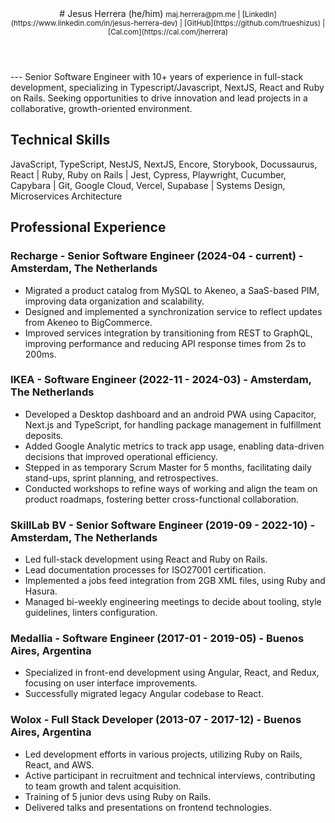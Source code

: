 <header className="flex justify-between">
# Jesus Herrera (he/him) 

<small className="text-xs">
maj.herrera@pm.me | [LinkedIn](https://www.linkedin.com/in/jesus-herrera-dev) | [GitHub](https://github.com/trueshizus) | [Cal.com](https://cal.com/jherrera)
</small>
</header>
---
Senior Software Engineer with 10+ years of experience in full-stack development, specializing in Typescript/Javascript, NextJS, React and Ruby on Rails. Seeking opportunities to drive innovation and lead projects in a collaborative, growth-oriented environment.

## Technical Skills
 JavaScript, TypeScript, NestJS, NextJS, Encore, Storybook, Docussaurus, React | Ruby, Ruby on Rails | Jest, Cypress, Playwright, Cucumber, Capybara | Git, Google Cloud, Vercel, Supabase | Systems Design, Microservices Architecture

## Professional Experience

### Recharge - Senior Software Engineer (2024-04 - current) - Amsterdam, The Netherlands
- Migrated a product catalog from MySQL to Akeneo, a SaaS-based PIM, improving data organization and scalability.
- Designed and implemented a synchronization service to reflect updates from Akeneo to BigCommerce.
- Improved services integration by transitioning from REST to GraphQL, improving performance and reducing API response times from 2s to 200ms.

### IKEA - Software Engineer (2022-11 - 2024-03) - Amsterdam, The Netherlands
- Developed a Desktop dashboard and an android PWA using Capacitor, Next.js and TypeScript, for handling package management in fulfillment deposits.
- Added Google Analytic metrics to track app usage, enabling data-driven decisions that improved operational efficiency.
- Stepped in as temporary Scrum Master for 5 months, facilitating daily stand-ups, sprint planning, and retrospectives.
- Conducted workshops to refine ways of working and align the team on product roadmaps, fostering better cross-functional collaboration.

### SkillLab BV - Senior Software Engineer (2019-09 - 2022-10) - Amsterdam, The Netherlands
- Led full-stack development using React and Ruby on Rails.
- Lead documentation processes for ISO27001 certification.
- Implemented a jobs feed integration from 2GB XML files, using Ruby and Hasura.
- Managed bi-weekly engineering meetings to decide about tooling, style guidelines, linters configuration.

### Medallia - Software Engineer (2017-01 - 2019-05) - Buenos Aires, Argentina
- Specialized in front-end development using Angular, React, and Redux, focusing on user interface improvements.
- Successfully migrated legacy Angular codebase to React.

### Wolox - Full Stack Developer (2013-07 - 2017-12) - Buenos Aires, Argentina
- Led development efforts in various projects, utilizing Ruby on Rails, React, and AWS.
- Active participant in recruitment and technical interviews, contributing to team growth and talent acquisition.
- Training of 5 junior devs using Ruby on Rails.
- Delivered talks and presentations on frontend technologies.

